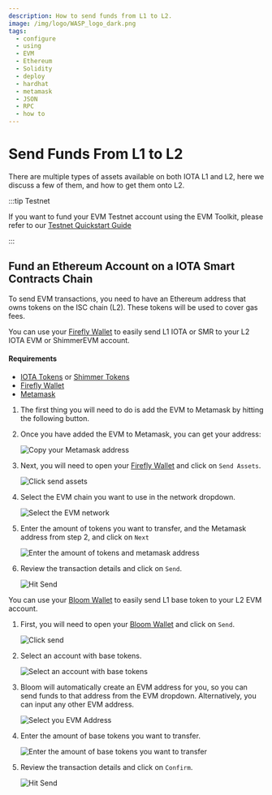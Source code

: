 ```yaml
---
description: How to send funds from L1 to L2.
image: /img/logo/WASP_logo_dark.png
tags:
  - configure
  - using
  - EVM
  - Ethereum
  - Solidity
  - deploy
  - hardhat
  - metamask
  - JSON
  - RPC
  - how to
---
```


# Send Funds From L1 to L2

There are multiple types of assets available on both IOTA L1 and L2, here we discuss a few of them, and how to get them
onto L2.

:::tip Testnet

If you want to fund your EVM Testnet account using the EVM Toolkit, please refer to our [Testnet Quickstart Guide](../getting-started/quick-start.mdx)

:::

## Fund an Ethereum Account on a IOTA Smart Contracts Chain

To send EVM transactions, you need to have an Ethereum address that owns tokens on the ISC chain (L2). These tokens will
be used to cover gas fees.

<Tabs groupId='wallet' queryString>
<TabItem value='firefly' label='Firefly'>

You can use your [Firefly Wallet](https://firefly.iota.org/) to easily send L1 IOTA or SMR to your L2 IOTA EVM or ShimmerEVM account.

#### Requirements

* [IOTA Tokens](/get-started/introduction/iota/iota-token/) or [Shimmer Tokens](/get-started/introduction/shimmer/shimmer-token/)
* [Firefly Wallet](https://firefly.iota.org/)
* [Metamask](https://metamask.io/)

1. The first thing you will need to do is add the EVM to Metamask by hitting the following button.

<MetamaskButtons/>

2. Once you have added the EVM to Metamask, you can get your address:

   ![Copy your Metamask address](/img/iota-chains/evm/how-tos/get-funds/copy-your-address.png)

3. Next, you will need to open your [Firefly Wallet](https://firefly.iota.org/) and click on `Send Assets`.

   ![Click send assets](/img/iota-chains/evm/how-tos/get-funds/firefly/select-send-assets.png)

4. Select the EVM chain you want to use in the network dropdown.

   ![Select the EVM network](/img/iota-chains/evm/how-tos/get-funds/firefly/select-shimmer-evm.png)

5. Enter the amount of tokens you want to transfer, and the Metamask address from step 2, and click on `Next`

   ![Enter the amount of tokens and metamask address](/img/iota-chains/evm/how-tos/get-funds/firefly/enter-your-desired-amount-and-metamask-address.png)
 
6. Review the transaction details and click on `Send`.

   ![Hit Send](/img/iota-chains/evm/how-tos/get-funds/firefly/hit-send.png)


</TabItem>
<TabItem value='bloom-wallet' label='Bloom Wallet'>

You can use your [Bloom Wallet](https://bloomwallet.io/) to easily send L1 base token to your L2 EVM account.

1. First, you will need to open your [Bloom Wallet](https://firefly.iota.org/) and click on `Send`.

   ![Click send](/img/iota-chains/evm/how-tos/get-funds/bloom/select-send.png)

2. Select an account with base tokens.

   ![Select an account with base tokens](/img/iota-chains/evm/how-tos/get-funds/bloom/select-the-smr-token.png)

3. Bloom will automatically create an EVM address for you, so you can send funds to that address from the 
EVM dropdown. Alternatively, you can input any other EVM address.

   ![Select you EVM Address](/img/iota-chains/evm/how-tos/get-funds/bloom/enter-the-recipient-address.png)

4. Enter the amount of base tokens you want to transfer.
   
   ![Enter the amount of base tokens you want to transfer](/img/iota-chains/evm/how-tos/get-funds/bloom/enter-the-amount.png)

5. Review the transaction details and click on `Confirm`.

   ![Hit Send](/img/iota-chains/evm/how-tos/get-funds/bloom/review-and-confirm-the-transaction.png)

</TabItem>
</Tabs>